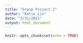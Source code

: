 ```yaml
---
title: "Group Project 2"
author: "Katie Lin"
date: "3/31/2021"
output: html_document
---
```


```r
knitr::opts_chunk$set(echo = TRUE)
```
